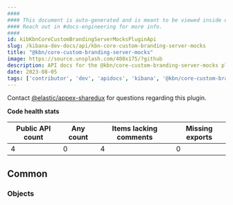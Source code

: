 ```yaml
---
####
#### This document is auto-generated and is meant to be viewed inside our experimental, new docs system.
#### Reach out in #docs-engineering for more info.
####
id: kibKbnCoreCustomBrandingServerMocksPluginApi
slug: /kibana-dev-docs/api/kbn-core-custom-branding-server-mocks
title: "@kbn/core-custom-branding-server-mocks"
image: https://source.unsplash.com/400x175/?github
description: API docs for the @kbn/core-custom-branding-server-mocks plugin
date: 2023-08-05
tags: ['contributor', 'dev', 'apidocs', 'kibana', '@kbn/core-custom-branding-server-mocks']
---
```




Contact [@elastic/appex-sharedux](https://github.com/orgs/elastic/teams/appex-sharedux) for questions regarding this plugin.

**Code health stats**

| Public API count  | Any count | Items lacking comments | Missing exports |
|-------------------|-----------|------------------------|-----------------|
| 4 | 0 | 4 | 0 |

## Common

### Objects
<DocDefinitionList data={kbnCoreCustomBrandingServerMocksObj.common.objects}/>

